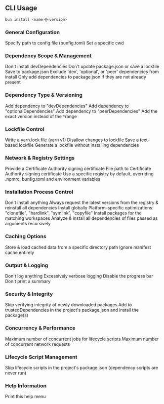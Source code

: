 ## CLI Usage

```sh terminal icon="terminal"
bun install <name>@<version>
```

### General Configuration

<ParamField path="--config" type="string">
	Specify path to config file (bunfig.toml)
</ParamField>

<ParamField path="--cwd" type="string">
	Set a specific cwd
</ParamField>

### Dependency Scope & Management

<ParamField path="--production" type="boolean">
	Don't install devDependencies
</ParamField>

<ParamField path="--no-save" type="boolean">
	Don't update package.json or save a lockfile
</ParamField>

<ParamField path="--save" type="boolean" default="true">
	Save to package.json
</ParamField>

<ParamField path="--omit" type="string">
	Exclude 'dev', 'optional', or 'peer' dependencies from install
</ParamField>

<ParamField path="--only-missing" type="boolean">
	Only add dependencies to package.json if they are not already present
</ParamField>

### Dependency Type & Versioning

<ParamField path="--dev" type="boolean">
	Add dependency to "devDependencies"
</ParamField>

<ParamField path="--optional" type="boolean">
	Add dependency to "optionalDependencies"
</ParamField>

<ParamField path="--peer" type="boolean">
	Add dependency to "peerDependencies"
</ParamField>

<ParamField path="--exact" type="boolean">
	Add the exact version instead of the ^range
</ParamField>

### Lockfile Control

<ParamField path="--yarn" type="boolean">
	Write a yarn.lock file (yarn v1)
</ParamField>

<ParamField path="--frozen-lockfile" type="boolean">
	Disallow changes to lockfile
</ParamField>

<ParamField path="--save-text-lockfile" type="boolean">
	Save a text-based lockfile
</ParamField>

<ParamField path="--lockfile-only" type="boolean">
	Generate a lockfile without installing dependencies
</ParamField>

### Network & Registry Settings

<ParamField path="--ca" type="string">
	Provide a Certificate Authority signing certificate
</ParamField>

<ParamField path="--cafile" type="string">
	File path to Certificate Authority signing certificate
</ParamField>

<ParamField path="--registry" type="string">
	Use a specific registry by default, overriding .npmrc, bunfig.toml and environment variables
</ParamField>

### Installation Process Control

<ParamField path="--dry-run" type="boolean">
	Don't install anything
</ParamField>

<ParamField path="--force" type="boolean">
	Always request the latest versions from the registry & reinstall all dependencies
</ParamField>

<ParamField path="--global" type="boolean">
	Install globally
</ParamField>

<ParamField path="--backend" type="string" default="clonefile">
	Platform-specific optimizations: "clonefile", "hardlink", "symlink", "copyfile"
</ParamField>

<ParamField path="--filter" type="string">
	Install packages for the matching workspaces
</ParamField>

<ParamField path="--analyze" type="boolean">
	Analyze & install all dependencies of files passed as arguments recursively
</ParamField>

### Caching Options

<ParamField path="--cache-dir" type="string">
	Store & load cached data from a specific directory path
</ParamField>

<ParamField path="--no-cache" type="boolean">
	Ignore manifest cache entirely
</ParamField>

### Output & Logging

<ParamField path="--silent" type="boolean">
	Don't log anything
</ParamField>

<ParamField path="--verbose" type="boolean">
	Excessively verbose logging
</ParamField>

<ParamField path="--no-progress" type="boolean">
	Disable the progress bar
</ParamField>

<ParamField path="--no-summary" type="boolean">
	Don't print a summary
</ParamField>

### Security & Integrity

<ParamField path="--no-verify" type="boolean">
	Skip verifying integrity of newly downloaded packages
</ParamField>

<ParamField path="--trust" type="boolean">
	Add to trustedDependencies in the project's package.json and install the package(s)
</ParamField>

### Concurrency & Performance

<ParamField path="--concurrent-scripts" type="number" default="5">
	Maximum number of concurrent jobs for lifecycle scripts
</ParamField>

<ParamField path="--network-concurrency" type="number" default="48">
	Maximum number of concurrent network requests
</ParamField>

### Lifecycle Script Management

<ParamField path="--ignore-scripts" type="boolean">
	Skip lifecycle scripts in the project's package.json (dependency scripts are never run)
</ParamField>

### Help Information

<ParamField path="--help" type="boolean">
	Print this help menu
</ParamField>
